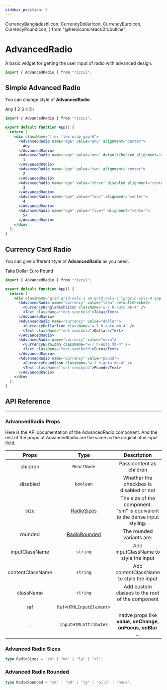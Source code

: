 ```yaml
---
sidebar_position: 9
---
```


  CurrencyBangladeshiIcon,
  CurrencyDollarIcon,
  CurrencyEuroIcon,
  CurrencyPoundIcon,
} from "@heroicons/react/24/outline";

# AdvancedRadio

A basic widget for getting the user input of radio with advanced design.

```jsx
import { AdvancedRadio } from "rizzui";
```

<div className="mb-20 md:mb-28" />

## Simple Advanced Radio

You can change style of **AdvancedRadio**.

<Paper className="flex-row gap-4 flex-wrap">
  <AdvancedRadio
    name="age"
    value="any"
    alignment="center"
    contentClassName="[&>p]:mb-0!"
  >
    Any
  </AdvancedRadio>
  <AdvancedRadio
    name="age"
    value="one"
    defaultChecked
    alignment="center"
    contentClassName="[&>p]:mb-0!"
  >
    1
  </AdvancedRadio>
  <AdvancedRadio
    name="age"
    value="two"
    alignment="center"
    contentClassName="[&>p]:mb-0!"
  >
    2
  </AdvancedRadio>
  <AdvancedRadio
    name="age"
    value="three"
    disabled
    alignment="center"
    contentClassName="[&>p]:mb-0!"
  >
    3
  </AdvancedRadio>
  <AdvancedRadio
    name="age"
    value="four"
    alignment="center"
    contentClassName="[&>p]:mb-0!"
  >
    4
  </AdvancedRadio>
  <AdvancedRadio
    name="age"
    value="five+"
    alignment="center"
    contentClassName="[&>p]:mb-0!"
  >
    5+
  </AdvancedRadio>
</Paper>

```jsx
import { AdvancedRadio } from "rizzui";

export default function App() {
  return (
    <div className="flex flex-wrap gap-6">
      <AdvancedRadio name="age" value="any" alignment="center">
        Any
      </AdvancedRadio>
      <AdvancedRadio name="age" value="one" defaultChecked alignment="center">
        1
      </AdvancedRadio>
      <AdvancedRadio name="age" value="two" alignment="center">
        2
      </AdvancedRadio>
      <AdvancedRadio name="age" value="three" disabled alignment="center">
        3
      </AdvancedRadio>
      <AdvancedRadio name="age" value="four" alignment="center">
        4
      </AdvancedRadio>
      <AdvancedRadio name="age" value="five+" alignment="center">
        5+
      </AdvancedRadio>
    </div>
  );
}
```

<div className="mb-16" />

## Currency Card Radio

You can give different style of **AdvancedRadio** as you need.

<Paper className="grid grid-cols-1 sm:grid-cols-2 lg:grid-cols-4 gap-6">
  <AdvancedRadio name="currency" value="taka" defaultChecked>
    <CurrencyBangladeshiIcon className="w-7 h-auto mb-4" />
    <Text className="font-semibold">Taka</Text>
  </AdvancedRadio>
  <AdvancedRadio name="currency" value="dollar">
    <CurrencyDollarIcon className="w-7 h-auto mb-4" />
    <Text className="font-semibold">Dollar</Text>
  </AdvancedRadio>
  <AdvancedRadio name="currency" value="euro">
    <CurrencyEuroIcon className="w-7 h-auto mb-4" />
    <Text className="font-semibold">Euro</Text>
  </AdvancedRadio>
  <AdvancedRadio name="currency" value="pound">
    <CurrencyPoundIcon className="w-7 h-auto mb-4" />
    <Text className="font-semibold">Pound</Text>
  </AdvancedRadio>
</Paper>

```jsx
import { AdvancedRadio } from "rizzui";

export default function App() {
  return (
    <div className="grid grid-cols-1 sm:grid-cols-2 lg:grid-cols-4 gap-6">
      <AdvancedRadio name="currency" value="taka" defaultChecked>
        <CurrencyBangladeshiIcon className="w-7 h-auto mb-4" />
        <Text className="font-semibold">Taka</Text>
      </AdvancedRadio>
      <AdvancedRadio name="currency" value="dollar">
        <CurrencyDollarIcon className="w-7 h-auto mb-4" />
        <Text className="font-semibold">Dollar</Text>
      </AdvancedRadio>
      <AdvancedRadio name="currency" value="euro">
        <CurrencyEuroIcon className="w-7 h-auto mb-4" />
        <Text className="font-semibold">Euro</Text>
      </AdvancedRadio>
      <AdvancedRadio name="currency" value="pound">
        <CurrencyPoundIcon className="w-7 h-auto mb-4" />
        <Text className="font-semibold">Pound</Text>
      </AdvancedRadio>
    </div>
  );
}
```

<div className="mb-20" />

## API Reference

<hr />

<div className="mb-10" />

### AdvancedRadio Props

Here is the API documentation of the AdvancedRadio component. And the rest of the props of AdvancedRadio are the same as the original html input field.

<div className="overflow-x-auto">

|      Props       |                  Type                   |                                   Description                                   | Default |
| :--------------: | :-------------------------------------: | :-----------------------------------------------------------------------------: | :-----: |
|     children     |               `ReactNode`               |                            Pass content as children                             |  \_\_   |
|     disabled     |                `boolean`                |                     Whether the checkbox is disabled or not                     |  \_\_   |
|       size       |   [RadioSizes](#advanced-radio-sizes)   | The size of the component.<br /> "sm" is equivalent to the dense input styling. | `"md"`  |
|     rounded      | [RadioRounded](#advanced-radio-rounded) |                            The rounded variants are:                            | `"md"`  |
|  inputClassName  |                `string`                 |                      Add inputClassName to style the input                      |  \_\_   |
| contentClassName |                `string`                 |                     Add contentClassName to style the input                     |  \_\_   |
|    className     |                `string`                 |                 Add custom classes to the root of the component                 |  \_\_   |
|       ref        |         `Ref<HTMLInputElement>`         |                                                                                 |  \_\_   |
|       ...        |          `InputHTMLAttributes`          |     native props like **value**, **onChange**, **onFocus**, **onBlur** ...      |  \_\_   |

</div>

<div className="mb-10" />

### Advanced Radio Sizes

```ts
type RadioSizes = "sm" | "md" | "lg" | "xl";
```

<div className="mb-10" />

### Advanced Radio Rounded

```ts
type RadioRounded = "sm" | "md" | "lg" | "pill" | "none";
```
